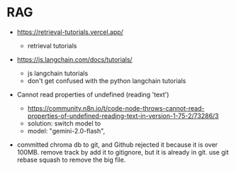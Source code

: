 # RAG

- <https://retrieval-tutorials.vercel.app/>
  - retrieval tutorials

- <https://js.langchain.com/docs/tutorials/>
  - js langchain tutorials
  - don't get confused with the python langchain tutorials

- Cannot read properties of undefined (reading 'text')
  - <https://community.n8n.io/t/code-node-throws-cannot-read-properties-of-undefined-reading-text-in-version-1-75-2/73286/3>
  - solution: switch model to
  - model: "gemini-2.0-flash",

- committed chroma db to git, and Github rejected it because it is over 100MB. remove track by add it to gitignore, but it is already in git. use git rebase squash to remove the big file.
